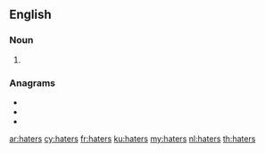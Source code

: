 ==English==

===Noun===
{{head|en|noun plural form}}

# {{plural of|hater|lang=en}}

===Anagrams===
* {{l|en|earths}}
* {{l|en|hearts}}
* {{l|en|rehats}}

[[ar:haters]]
[[cy:haters]]
[[fr:haters]]
[[ku:haters]]
[[my:haters]]
[[nl:haters]]
[[th:haters]]